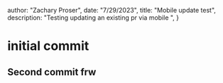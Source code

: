



  author: "Zachary Proser",
  date: "7/29/2023",
  title: "Mobile update test",
  description: "Testing updating an existing pr via mobile ", 
 }

  
 # initial commit

## Second commit frw
  
